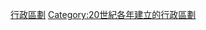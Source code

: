{{Cat topic in year| topic=建立的行政區劃|year=1955}}
[[Category:1955年建立|行政區劃]]
[[Category:20世紀各年建立的行政區劃|Category:20世紀各年建立的行政區劃]]